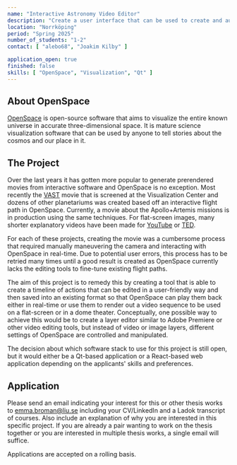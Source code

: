 ```yaml
---
name: "Interactive Astronomy Video Editor"
description: "Create a user interface that can be used to create and author interactions and flight paths to be used in movie production from OpenSpace."
location: "Norrköping"
period: "Spring 2025"
number_of_students: "1-2"
contact: [ "alebo68", "Joakim Kilby" ]

application_open: true
finished: false
skills: [ "OpenSpace", "Visualization", "Qt" ]
---
```


## About OpenSpace
[OpenSpace](https://openspaceproject.com) is open-source software that aims to visualize the entire known universe in accurate three-dimensional space.  It is mature science visualization software that can be used by anyone to tell stories about the cosmos and our place in it.

## The Project
Over the last years it has gotten more popular to generate prerendered movies from interactive software and OpenSpace is no exception. Most recently the [VAST](https://visualiseringscenter.se/en/show/stort/) movie that is screened at the Visualization Center and dozens of other planetariums was created based off an interactive flight path in OpenSpace. Currently, a movie about the Apollo+Artemis missions is in production using the same techniques. For flat-screen images, many shorter explanatory videos have been made for [YouTube](https://www.youtube.com/watch?v=E8rel2-kLJA&t=370s) or [TED](https://www.ted.com/talks/juna_kollmeier_the_most_detailed_map_of_galaxies_black_holes_and_stars_ever_made?subtitle=en).

For each of these projects, creating the movie was a cumbersome process that required manually maneuvering the camera and interacting with OpenSpace in real-time. Due to potential user errors, this process has to be retried many times until a good result is created as OpenSpace currently lacks the editing tools to fine-tune existing flight paths.

The aim of this project is to remedy this by creating a tool that is able to create a timeline of actions that can be edited in a user-friendly way and then saved into an existing format so that OpenSpace can play them back either in real-time or use them to render out a video sequence to be used on a flat-screen or in a dome theater. Conceptually, one possible way to achieve this would be to create a layer editor similar to Adobe Premiere or other video editing tools, but instead of video or image layers, different settings of OpenSpace are controlled and manipulated.

The decision about which software stack to use for this project is still open, but it would either be a Qt-based application or a React-based web application depending on the applicants' skills and preferences.


## Application
Please send an email indicating your interest for this or other thesis works to [emma.broman@liu.se](mailto:emma.broman@liu.se) including your CV/LinkedIn and a Ladok transcript of courses.
Also include an explanation of why you are interested in this specific project. If you are already a pair wanting to work on the thesis together or you are interested in multiple thesis works, a single email will suffice.

Applications are accepted on a rolling basis.

